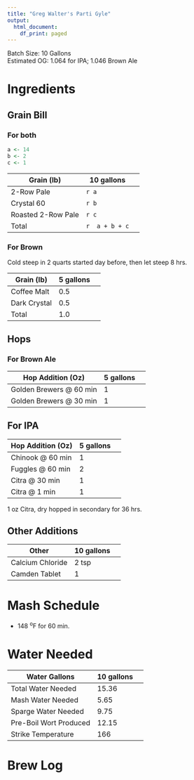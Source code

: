 ```yaml
---
title: "Greg Walter's Parti Gyle"
output:
  html_document:
    df_print: paged
---
```


Batch Size:   10 Gallons  
Estimated OG: 1.064 for IPA; 1.046 Brown Ale


# Ingredients

## Grain Bill

### For both

```r
a <- 14
b <- 2
c <- 1
```


| Grain (lb) | 10 gallons | 
|-------|---|----|
|2-Row Pale   |  `r a` |  
|Crystal 60      | `r b`  |  
|Roasted 2-Row Pale     |  `r c` | 
|Total       |  `r  a + b + c` |

### For Brown

Cold steep in 2 quarts started day before, then let steep 8 hrs.  

| Grain (lb) |  5 gallons | 
|-------|---|----|
|Coffee Malt   |  0.5 |  
|Dark Crystal     | 0.5  | 
|Total       |  1.0 |



## Hops

### For Brown Ale

| Hop Addition (Oz) | 5 gallons |
|-------|---|----|
|Golden Brewers @ 60 min |  1 | 
|Golden Brewers @ 30 min |  1 | 


## For IPA

| Hop Addition (Oz) | 5 gallons |
|-------|---|----|
|Chinook @ 60 min |  1 | 
|Fuggles @ 60 min |  2 | 
|Citra @ 30 min |  1 | 
|Citra @ 1 min |  1 | 


1 oz Citra, dry hopped in secondary for 36 hrs.

## Other Additions

| Other | 10 gallons | 
|-------|---|----|
|Calcium Chloride   |  2 tsp | 
|Camden Tablet  |  1 |

# Mash Schedule

- 148 ^o^F for 60 min.

# Water Needed

| Water Gallons | 10 gallons |
|-------|---|----|
|Total Water Needed |  15.36 | 
|Mash Water Needed | 5.65 |  
|Sparge Water Needed|  9.75|
|Pre-Boil Wort Produced|  12.15 | 
|Strike Temperature     |  166 | 

# Brew Log


